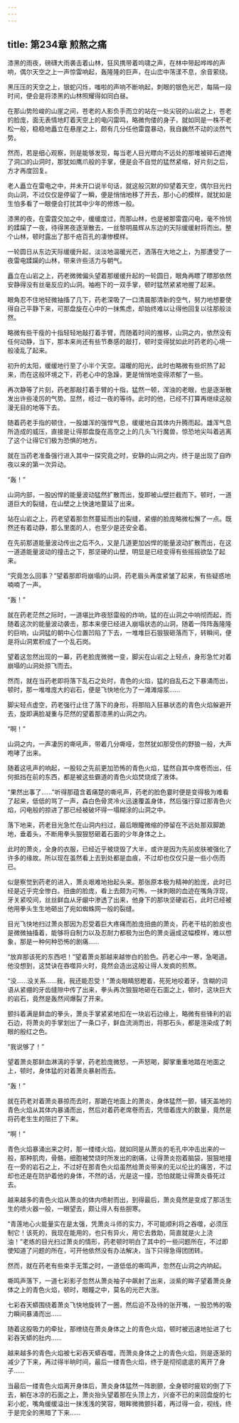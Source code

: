 ```yaml
---
---
---
```

title: 第234章 煎熬之痛
---



漆黑的雨夜，磅礴大雨袭击着山林，狂风携带着呜啸之声，在林中带起哗哗的声响，偶尔天空之上一声惊雷响起，轰隆隆的巨声，在山峦中荡漾不息，余音萦绕。

黑压压的天空之上，银蛇闪烁，嗤啦的声响不断响起，刺眼的银色光芒，每隔一段时间，便会是将漆黑的山林照耀得如同白昼。

在那山势险峻的山崖之间，苍老的人影负手而立的站在一处尖锐的山岩之上，苍老的脸庞，面无表情地盯着天空上的电闪雷鸣，略微佝偻的身子，就如同是一株不老松一般，稳稳地矗立在悬崖之上，颇有几分任他雷霆暴动，我自巍然不动的淡然气势。

然而，若是细心观察，则是能够发现，每当老人目光瞟向不远处的那堆被碎石遮掩了洞口的山洞时，那犹如鹰爪般的手掌，便是会不自觉的猛然紧缩，好片刻之后，方才再度回复。

老人矗立在雷电之中，并未开口说半句话，就这般沉默的仰望着天空，偶尔目光扫向山洞，不过仅仅是停留了一瞬，便是悄悄地移了开去，那小心的模样，就犹如是生怕多看了一眼便会打扰其中少年的修炼一般。

漆黑的夜，在雷霆交加之中，缓缓度过，而那山林，也是被那雷霆闪电，毫不怜悯的蹂躏了一夜，待得黑夜逐渐散去，一丝黎明晨辉从东边的天际缓缓射将而出。整个山林，顿时露出了那千疮百孔的凄惨模样。

一轮圆日从东边天际缓缓升起，淡淡地温暖光芒，洒落在大地之上，为那遭受了一夜雷电蹂躏的山林，带来许些活力与朝气。

矗立在山岩之上，药老微微偏头望着那缓缓升起的一轮圆日，眼角再瞟了瞟那依然安静得没有丝毫反应的山洞。袖袍下的一双手掌，顿时猛然紧紧地握了起来。

眼角忍不住地轻微抽搐了几下，药老深吸了一口清晨那清新的空气，努力地想要使得自己平静下来，可那盘旋在心中的一抹焦虑，却始终难以让得他回复以往那般淡然。

略微有些干瘦的十指轻轻地敲打着手臂，而随着时间的推移，山洞之内，依然没有任何动静，当下，那本来尚还有些节奏感的敲打，顿时变得犹如此时药老的心境一般凌乱了起来。

初升的太阳，缓缓地行至了小半个天空。温暖的阳光，此时也略微有些炽热了起来，而在这般环境之下，药老心中的急躁，更是悄悄地变得浓郁了一些。

再次静等了片刻，药老那敲打着手臂的十指，猛然一顿，浑浊的老眼，也是逐渐散发出许些凌厉的气势。显然，经过一夜的等待。此时的他，已经不打算再继续这般漫无目的地等下去。

随着药老手指的顿住，一股雄浑的强悍气息，缓缓地自其体内升腾而起。雄浑气息所造成的威压，直接是让得那盘旋在高空之上的几头飞行魔兽，惊恐地尖叫着逃离了这个让得它们极为恐惧的地方。

就在当药老准备强行进入其中一探究竟之时，安静的山洞之内，终于是出现了自昨夜以来的第一次异动。

“轰！”

山洞内部，一股凶悍的能量波动猛然扩散而出，旋即被山壁拦截而下。顿时，一道道巨大的裂缝，在山壁之上快速地蔓延了出来。

站在山岩之上，药老望着那忽然蔓延而出的裂缝，紧绷的脸庞略微松懈了一点。既然还有着动静，那么里面的人，也至少是还安全着。

在先前那道能量波动传出之后不久，又是几道更加凶悍的能量波动扩散而出，在这一道道能量波动的撞击之下，那坚硬的山壁，明显是已经变得有些摇摇欲坠了起来。

“究竟怎么回事？”望着那即将崩塌的山洞，药老眉头再度紧皱了起来，有些疑惑地喃喃了一声。

“轰！”

就在药老茫然之际时，一道堪比昨夜怒雷般的炸响，猛的在山洞之中响彻而起，而随着这次的能量波动袭击，那本来便已经进入崩塌状态的山洞，随着一阵阵轰隆隆的巨响，山洞猛的朝中心位置凹陷了下去，一堆堆巨石狠狠砸落而下，转瞬间，便是将山洞累积成了一个乱石岗。

望着这忽然出现的一幕，药老脸庞微微一变，脚尖在山岩之上轻点，身形急忙对着崩塌的山洞处掠飞而去。

然而，就在当药老即将落下乱石之处时，青色的火焰，猛的自乱石之下暴涌而出，顿时，那一堆堆庞大的岩石，便是飞快地化为了一滩滩熔浆……

脚尖轻点虚空，药老强行止住了落下的身形，将那陷入狂暴状态的青色火焰躲避开去，旋即满脸凝重与茫然的望着那漆黑的山洞之内。

“啊！”

山洞之内，一声凄厉的嘶吼声，带着几分嘶哑，忽然犹如那受伤的野狼一般，大声咆哮了出来。

随着这吼声的响起，一股较之先前更加恐怖的青色火焰，猛然自其中席卷而出，任何抵挡在前的东西，都是被这些霸道的青色火焰焚烧成了液体。

“果然出事了……”听得那蕴含着痛楚的嘶吼声，药老的脸色霎时便是变得极为难看了起来，低低的骂了一声，森白色骨灵冷火迅速覆盖身体，然后强行穿过那青色火焰，闪电般的掠进了那已经被破坏得一塌糊涂的山洞之中。

落下地来，药老目光急忙在山洞内扫过，最后眼瞳微缩的停留在不远处那双脚跪地，垂着头，不断用拳头狠狠怒砸着石面的少年身体之上。

此时的萧炎，全身的衣服，已经近乎被烧毁了大半，或许是因为先前皮肤被强化了许多的缘故。所以现在虽然看上去到处都是血痕，不过却也仅仅只是一些小伤而已。

似是察觉到药老的进入，萧炎艰难地抬起头来。那张原本极为精神的脸庞，此时已经是近乎完全惨白。扭曲的脸庞，看上去颇为可怖，一抹刺眼的血迹在嘴角浮现，牙关紧咬间，丝丝鲜血从牙龈中渗透了出来，他身下的那块坚硬岩石，此时已经被他用拳头生生地砸出了宛如蜘蛛网一般的裂缝。

目光飞快地扫过萧炎那因为忍受着巨大疼痛而脸庞扭曲的萧炎，药老干枯的脸皮也是微微抽搐着，能够将自制力以及忍耐力都极为出色的萧炎逼成这幅模样，难以想象，那是一种何种恐怖的剧痛……

“放弃那该死的东西吧！”望着萧炎那越来越惨白的脸色。药老心中一寒，急喝道。他没想到，这焚诀在吞噬异火时，竟然会造出这般让得人发疯的煎熬。

“没……没关系……我，我还能忍受！”萧炎眼睛怒瞪着，死死地咬着牙，含糊的词语从紧绷的牙齿缝隙中传了出来，拳头再次狠狠地砸在石面之上，顿时，这块巨大的岩石，竟然是轰然间爆裂了开来。

颤抖着满是鲜血的拳头，萧炎手掌紧紧地扣在一块岩石边缘上，略微有些锋利的岩石边，将萧炎的手掌划出了一条口子，鲜血流淌而出，将那石头，都是渲染成了刺眼的殷红之色。

“我说够了！”

望着萧炎那鲜血淋漓的手掌，药老脸庞微怒，一声怒喝，脚掌重重地踏在地面之上，顿时，身体猛的对着萧炎暴射而去。

“轰！”

就在药老对着萧炎暴掠而去时，那跪在地面上的萧炎，身体猛然一颤，铺天盖地的青色火焰从其体内暴涌而出，然后对着药老席卷而去，凭借着庞大的数量，竟然是将药老生生的阻拦了下来。

“啊！”

青色火焰暴涌出来之时，那一缕缕火焰，就如同是从萧炎的毛孔中冲击出来的一般，那种肌肉，骨骼，细胞被焚烧时所发出的剧痛，让得萧炎抱着脑袋，狠狠地撞在一旁的岩石之上，不过好在那青色火焰虽然给萧炎带来的无以伦比的痛苦，不过却也还是在防护着他的身体，不然的话，光是这一撞，恐怕就能让得萧炎昏死过去。

越来越多的青色火焰从萧炎的体内喷射而出，到得最后，萧炎竟然是变成了那活生生的喷火器一般，一眼望去，颇让得人有些胆寒。

“青莲地心火能量实在是太强，凭萧炎斗师的实力，不可能顺利将之吞噬，必须压制它！该死的，我现在能用的，也只有异火，用它去救助，简直就是火上浇油！”老练的目光扫过萧炎的情形，药老顿时明白了其中的一些问题所在，不过即使知道了问题的所在，可开他依然没有办法解决，当下只得急得团团转。

然而，就在药老有些束手无策之时，一道低低的嘶鸣声，忽然在山洞之内响起。

嘶鸣声落下，一道七彩影子忽然从萧炎袖子中飙射了出来，淡紫的眸子望着萧炎身体之上的青色火焰，顿时，眼瞳之中，莫名的光芒大涨。

七彩吞天蟒围绕着萧炎飞快地旋转了一圈，然后迫不及待的张开嘴，一股恐怖的吸力瞬间暴涌而出……

随着这股吸力的牵扯，那缭绕在萧炎身体之上的青色火焰，顿时被迅速地扯进了七彩吞天蟒的肚内……

越来越多的青色火焰被七彩吞天蟒吞噬，而萧炎身体之上的青色火焰，则是逐渐的减少了下来，再过得半晌时间，最后一缕青色火焰，终于是彻彻底底的离开了身子……

当最后一缕青色火焰离开身体后，萧炎身体猛然一阵剧颤，全身顿时疲软的倒了下去，躺在冰凉的石面之上，萧炎抬头望着那在头顶上方，兴奋不已的来回盘旋的七彩小蛇，嘴角缓缓溢出一抹浅浅的笑容，眼眸微微颤抖着，再过得一会，视线，终于是完全的黑暗了下来……